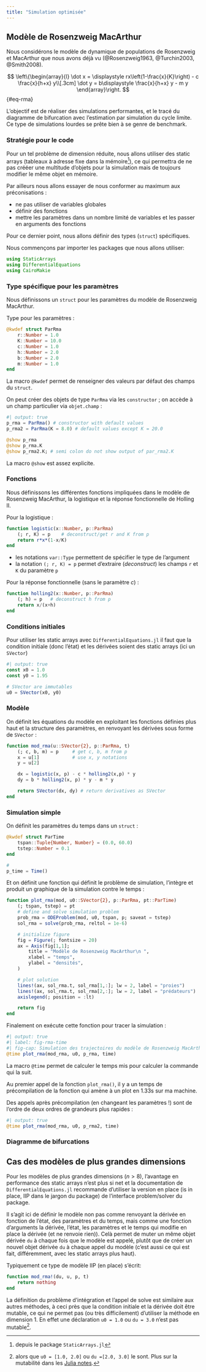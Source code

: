 ```yaml
---
title: "Simulation optimisée"
---
```


## Modèle de Rosenzweig MacArthur

Nous considérons le modèle de dynamique de populations de Rosenzweig et MacArthur que nous avons déjà vu (@Rosenzweig1963, @Turchin2003, @Smith2008).

$$
\left\{\begin{array}{l}
\dot x = \displaystyle rx\left(1-\frac{x}{K}\right) - c \frac{x}{h+x} y\\[.3cm]
\dot y = b\displaystyle \frac{x}{h+x} y - m y
\end{array}\right.
$$ {#eq-rma}

L'objectif est de réaliser des simulations performantes, et le tracé du diagramme de bifurcation avec l'estimation par simulation du cycle limite. Ce type de simulations lourdes se prête bien à se genre de benchmark.

### Stratégie pour le code

Pour un tel problème de dimension réduite, nous allons utiliser des static arrays (tableaux à adresse fixe dans la mémoire^[depuis le package `StaticArrays.jl`]), ce qui permettra de ne pas crééer une multitude d'objets pour la simulation mais de toujours modifier le même objet en mémoire.

Par ailleurs nous allons essayer de nous conformer au maximum aux préconisations :

- ne pas utiliser de variables globales
- définir des fonctions
- mettre les paramètres dans un nombre limité de variables et les passer en arguments des fonctions

Pour ce dernier point, nous allons définir des types (`struct`) spécifiques.

Nous commençons par importer les packages que nous allons utiliser:
```julia
using StaticArrays
using DifferentialEquations
using CairoMakie
```

### Type spécifique pour les paramètres

Nous définissons un `struct` pour les paramètres du modèle de Rosenzweig MacArthur.

Type pour les paramètres :
```julia
@kwdef struct ParRma
    r::Number = 1.0
    K::Number = 10.0
    c::Number = 1.0
    h::Number = 2.0
    b::Number = 2.0
    m::Number = 1.0
end
```

::: {.callout-note}
La macro `@kwdef` permet de renseigner des valeurs par défaut des champs du `struct`.
:::

On peut créer des objets de type `ParRma` via les `constructor` ; on accède à un champ particulier via `objet.champ` :
```julia
#| output: true
p_rma = ParRma() # constructor with default values
p_rma2 = ParRma(K = 8.0) # default values except K = 20.0

@show p_rma
@show p_rma.K
@show p_rma2.K; # semi colon do not show output of par_rma2.K
```

::: {.callout-note}
La macro `@show` est assez explicite.
:::

### Fonctions

Nous définissons les différentes fonctions impliquées dans le modèle de Rosenzweig MacArthur, la logistique et la réponse fonctionnelle de Holling II.

Pour la logistique :
```julia
function logistic(x::Number, p::ParRma)
    (; r, K) = p    # deconstruct/get r and K from p
    return r*x*(1-x/K)
end
```

::: {.callout-note}
- les notations `var::Type` permettent de spécifier le type de l'argument
- la notation `(; r, K) = p` permet d'extraire (*deconstruct*) les champs `r` et `K` du paramètre `p`
:::

Pour la réponse fonctionnelle (sans le paramètre $c$) :
```julia
function holling2(x::Number, p::ParRma)
    (; h) = p   # deconstruct h from p
    return x/(x+h)
end
```

### Conditions initiales

Pour utiliser les static arrays avec `DifferentialEquations.jl` il faut que la condition initiale (donc l'état) et les dérivées soient des static arrays (ici un `SVector`)

```julia
#| output: true
const x0 = 1.0
const y0 = 1.95

# SVector are immutables
u0 = SVector(x0, y0)
```

### Modèle

On définit les équations du modèle en exploitant les fonctions définies plus haut et la structure des paramètres, en renvoyant les dérivées sous forme de `SVector` :

```julia
function mod_rma(u::SVector{2}, p::ParRma, t)
    (; c, b, m) = p     # get c, b, m from p
    x = u[1]            # use x, y notations
    y = u[2]

    dx = logistic(x, p) - c * holling2(x,p) * y
    dy = b * holling2(x, p) * y - m * y

    return SVector(dx, dy) # return derivatives as SVector
end
```

### Simulation simple

On définit les paramètres du temps dans un `struct` :
```julia
@kwdef struct ParTime
    tspan::Tuple{Number, Number} = (0.0, 60.0)
    tstep::Number = 0.1
end

#
p_time = Time()
```

Et on définit une fonction qui définit le problème de simulation, l'intègre et produit un graphique de la simulation contre le temps :
```julia
function plot_rma(mod, u0::SVector{2}, p::ParRma, pt::ParTime)
    (; tspan, tstep) = pt
    # define and solve simulation problem
    prob_rma = ODEProblem(mod, u0, tspan, p; saveat = tstep)
    sol_rma = solve(prob_rma, reltol = 1e-6)

    # initialize figure
    fig = Figure(; fontsize = 20)
    ax = Axis(fig[1,1];
        title = "Modèle de Rosenzweig MacArthur\n ",
        xlabel = "temps",
        ylabel = "densités",
    )

    # plot solution
    lines!(ax, sol_rma.t, sol_rma[1,:]; lw = 2, label = "proies")
    lines!(ax, sol_rma.t, sol_rma[2,:]; lw = 2, label = "prédateurs")
    axislegend(; position = :lt)

    return fig
end
```

Finalement on exécute cette fonction pour tracer la simulation :
```julia
#| output: true
#| label: fig-rma-time
#| fig-cap: Simulation des trajectoires du modèle de Rosenzweig MacArthur
@time plot_rma(mod_rma, u0, p_rma, time)
```
::: {.callout-note}
La macro `@time` permet de calculer le temps mis pour calculer la commande qui la suit.
:::

Au premier appel de la fonction `plot_rma()`, il y a un temps de précompilation de la fonction qui amène à un plot en 1.33s sur ma machine.

Des appels après précompilation (en changeant les paramètres !) sont de l'ordre de deux ordres de grandeurs plus rapides :

```julia
#| output: true
@time plot_rma(mod_rma, u0, p_rma2, time)
```

### Diagramme de bifurcations



## Cas des modèles de plus grandes dimensions

Pour les modèles de plus grandes dimensions ($n>8$), l'avantage en performance des static arrays n'est plus si net et la documentation de `DifferentialEquations.jl` recommande d'utiliser la version en place (is in place, IIP dans le jargon du package) de l'interface problem/solver du package.

Il s'agit ici de définir le modèle non pas comme renvoyant la dérivée en fonction de l'état, des paramètres et du temps, mais comme une fonction d'arguments la dérivée, l'état, les paramètres et le temps qui modifie en place la dérivée (et ne renvoie rien)). Celà permet de muter un même objet dérivée `du` à chaque fois que le modèle est appelé, plutôt que de créer un nouvel objet dérivée `du` à chaque appel du modèle (c'est aussi ce qui est fait, différemment, avec les static arrays plus haut).

Typiquement ce type de modèle IIP (en place) s'écrit:

```julia
function mod_rma!(du, u, p, t)
    return nothing
end
```

La définition du problème d'intégration et l'appel de solve est similaire aux autres méthodes, à ceci près que la condition initiale et la dérivée doit être mutable, ce qui ne permet pas (ou très difficilement) d'utiliser la méthode en dimension 1. En effet une déclaration `u0 = 1.0` ou `du = 3.0` n'est pas mutable^[alors que `u0 = [1.0, 2.0]` ou `du =[2.0, 3.0]` le sont. Plus sur la mutabilité dans les [Julia notes](https://m3g.github.io/JuliaNotes.jl/stable/immutable/).].
